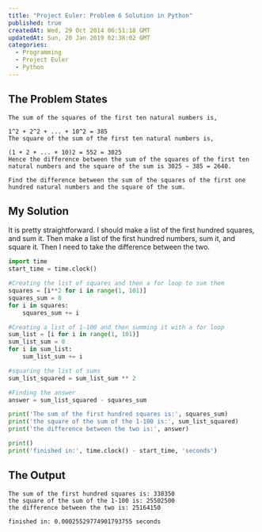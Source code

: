 ```yaml
---
title: "Project Euler: Problem 6 Solution in Python"
published: true
createdAt: Wed, 29 Oct 2014 06:51:18 GMT
updatedAt: Sun, 20 Jan 2019 02:38:02 GMT
categories:
  - Programming
  - Project Euler
  - Python
---
```


## The Problem States

```text
The sum of the squares of the first ten natural numbers is,

1^2 + 2^2 + ... + 10^2 = 385
The square of the sum of the first ten natural numbers is,

(1 + 2 + ... + 10)2 = 552 = 3025
Hence the difference between the sum of the squares of the first ten natural numbers and the square of the sum is 3025 − 385 = 2640.

Find the difference between the sum of the squares of the first one hundred natural numbers and the square of the sum.
```

## My Solution

It is pretty straightforward. I should make a list of the first hundred squares, and sum it. Then make a list of the
first hundred numbers, sum it, and square it. Then I need to take the difference between the two.

```python
import time
start_time = time.clock()

#Creating the list of squares and then a for loop to sum them
squares = [i**2 for i in range(1, 101)]
squares_sum = 0
for i in squares:
    squares_sum += i

#Creating a list of 1-100 and then summing it with a for loop
sum_list = [i for i in range(1, 101)]
sum_list_sum = 0
for i in sum_list:
    sum_list_sum += i

#squaring the list of sums
sum_list_squared = sum_list_sum ** 2

#Finding the answer
answer = sum_list_squared - squares_sum

print('The sum of the first hundred squares is:', squares_sum)
print('the square of the sum of the 1-100 is:', sum_list_squared)
print('the difference between the two is:', answer)

print()
print('finished in:', time.clock() - start_time, 'seconds')
```

## The Output

```text
The sum of the first hundred squares is: 338350
the square of the sum of the 1-100 is: 25502500
the difference between the two is: 25164150

finished in: 0.00025529774901793755 seconds
```
